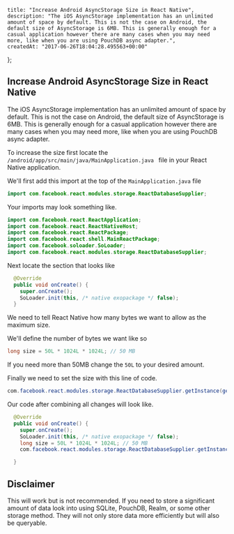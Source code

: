     title: "Increase Android AsyncStorage Size in React Native",
    description: "The iOS AsyncStorage implementation has an unlimited amount of space by default. This is not the case on Android, the default size of AsyncStorage is 6MB. This is generally enough for a casual application however there are many cases when you may need more, like when you are using PouchDB async adapter.",
    createdAt: "2017-06-26T18:04:28.495563+00:00"
};


    
## Increase Android AsyncStorage Size in React Native

The iOS AsyncStorage implementation has an unlimited amount of space by default. This is not the case on Android, the default size of AsyncStorage is 6MB. This is generally enough for a casual application however there are many cases when you may need more, like when you are using PouchDB async adapter.

To increase the size first locate the `/android/app/src/main/java/MainApplication.java
` file in your React Native application.


We'll first add this import at the top of the `MainApplication.java` file

```java
import com.facebook.react.modules.storage.ReactDatabaseSupplier;
```

Your imports may look something like.

```java
import com.facebook.react.ReactApplication;
import com.facebook.react.ReactNativeHost;
import com.facebook.react.ReactPackage;
import com.facebook.react.shell.MainReactPackage;
import com.facebook.soloader.SoLoader;
import com.facebook.react.modules.storage.ReactDatabaseSupplier;
```

Next locate the section that looks like

```java
  @Override
  public void onCreate() {
    super.onCreate();
    SoLoader.init(this, /* native exopackage */ false);
  }
```

We need to tell React Native how many bytes we want to allow as the maximum size.

We'll define the number of bytes we want like so

```java
long size = 50L * 1024L * 1024L; // 50 MB 
```
If you need more than 50MB change the `50L` to your desired amount.

Finally we need to set the size with this line of code.

```java
com.facebook.react.modules.storage.ReactDatabaseSupplier.getInstance(getApplicationContext()).setMaximumSize(size);
```

Our code after combining all changes will look like.

```java
  @Override
  public void onCreate() {
    super.onCreate();
    SoLoader.init(this, /* native exopackage */ false);
    long size = 50L * 1024L * 1024L; // 50 MB 
    com.facebook.react.modules.storage.ReactDatabaseSupplier.getInstance(getApplicationContext()).setMaximumSize(size);

  }
  ```


  ## Disclaimer

  This will work but is not recommended. If you need to store a significant amount of data look into using SQLite, PouchDB, Realm, or some other storage method. They will not only store data more efficiently but will also be queryable.